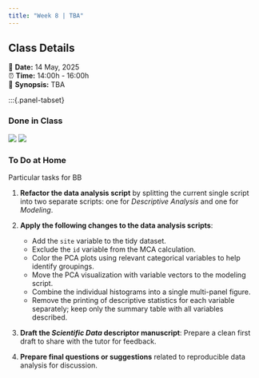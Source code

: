 ```yaml
---
title: "Week 8 | TBA"
---
```


::: {.callout-note}
## Class Details
📅 **Date:** 14 May, 2025  
⏰ **Time:** 14:00h - 16:00h   
📖 **Synopsis:** TBA     
:::

:::{.panel-tabset}

### Done in Class

![](pics/types_of_models.png)
![](pics/categories_of_models.png)

### To Do at Home

Particular tasks for BB

1. **Refactor the data analysis script** by splitting the current single script into two separate scripts: one for *Descriptive Analysis* and one for *Modeling*.

2. **Apply the following changes to the data analysis scripts**:

   * Add the `site` variable to the tidy dataset.
   * Exclude the `id` variable from the MCA calculation.
   * Color the PCA plots using relevant categorical variables to help identify groupings.
   * Move the PCA visualization with variable vectors to the modeling script.
   * Combine the individual histograms into a single multi-panel figure.
   * Remove the printing of descriptive statistics for each variable separately; keep only the summary table with all variables described.

3. **Draft the *Scientific Data* descriptor manuscript**: Prepare a clean first draft to share with the tutor for feedback.

4. **Prepare final questions or suggestions** related to reproducible data analysis for discussion.


